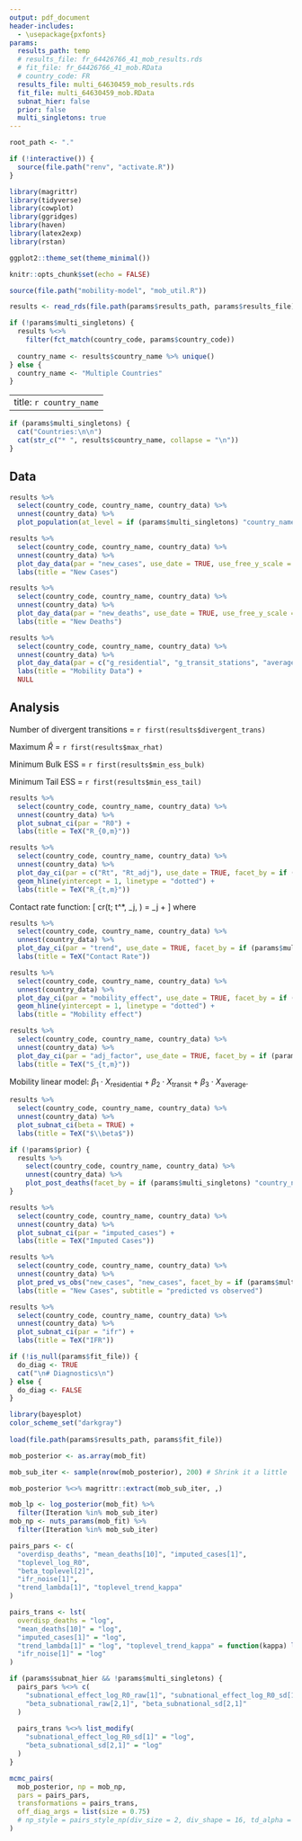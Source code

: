 ```yaml
---
output: pdf_document
header-includes:
  - \usepackage{pxfonts} 
params:
  results_path: temp 
  # results_file: fr_64426766_41_mob_results.rds 
  # fit_file: fr_64426766_41_mob.RData
  # country_code: FR
  results_file: multi_64630459_mob_results.rds
  fit_file: multi_64630459_mob.RData
  subnat_hier: false 
  prior: false 
  multi_singletons: true 
---
```


```r
root_path <- "."

if (!interactive()) {
  source(file.path("renv", "activate.R"))
}

library(magrittr)
library(tidyverse)
library(cowplot)
library(ggridges)
library(haven)
library(latex2exp)
library(rstan)

ggplot2::theme_set(theme_minimal())

knitr::opts_chunk$set(echo = FALSE)
```

```r
source(file.path("mobility-model", "mob_util.R"))
```


```r
results <- read_rds(file.path(params$results_path, params$results_file))

if (!params$multi_singletons) {
  results %<>% 
    filter(fct_match(country_code, params$country_code))
  
  country_name <- results$country_name %>% unique()
} else {
  country_name <- "Multiple Countries"
}
```

---
title: `r country_name`
---

```r
if (params$multi_singletons) {
  cat("Countries:\n\n")
  cat(str_c("* ", results$country_name, collapse = "\n"))
}
```


## Data

```r
results %>% 
  select(country_code, country_name, country_data) %>% 
  unnest(country_data) %>% 
  plot_population(at_level = if (params$multi_singletons) "country_name" else "sub_region")
```

```r
results %>%
  select(country_code, country_name, country_data) %>% 
  unnest(country_data) %>% 
  plot_day_data(par = "new_cases", use_date = TRUE, use_free_y_scale = TRUE, use_bar = TRUE, facet_by = if (params$multi_singletons) "country_name" else "sub_region") +
  labs(title = "New Cases") 
```

```r
results %>%
  select(country_code, country_name, country_data) %>% 
  unnest(country_data) %>% 
  plot_day_data(par = "new_deaths", use_date = TRUE, use_free_y_scale = TRUE, use_bar = TRUE, facet_by = if (params$multi_singletons) "country_name" else "sub_region")  +
  labs(title = "New Deaths") 
```

```r
results %>% 
  select(country_code, country_name, country_data) %>% 
  unnest(country_data) %>% 
  plot_day_data(par = c("g_residential", "g_transit_stations", "average_mob"), use_date = TRUE, facet_by = if (params$multi_singletons) "country_name" else "sub_region") +
  labs(title = "Mobility Data") +
  NULL
```

## Analysis

Number of divergent transitions = `r first(results$divergent_trans)`

Maximum $\hat{R}$ = `r first(results$max_rhat)`

Minimum Bulk ESS = `r first(results$min_ess_bulk)`

Minimum Tail ESS = `r first(results$min_ess_tail)`

```r
results %>% 
  select(country_code, country_name, country_data) %>% 
  unnest(country_data) %>% 
  plot_subnat_ci(par = "R0") + 
  labs(title = TeX("R_{0,m}"))
```

```r
results %>% 
  select(country_code, country_name, country_data) %>% 
  unnest(country_data) %>% 
  plot_day_ci(par = c("Rt", "Rt_adj"), use_date = TRUE, facet_by = if (params$multi_singletons) "country_name" else "sub_region") +
  geom_hline(yintercept = 1, linetype = "dotted") +
  labs(title = TeX("R_{t,m}")) 
```

Contact rate function: \[ cr(t; t^*, \lambda_j, \kappa) = \lambda_j + \frac{1 - \lambda_j}{1 + \exp(\kappa (t - t^*))} \]
where 
\begin{align*}
\lambda_j &\sim \mathtt{Beta}(3, 1) \\
\kappa &\sim \mathtt{NegHalfNormal}(0, 1).
\end{align*}

```r
results %>% 
  select(country_code, country_name, country_data) %>% 
  unnest(country_data) %>% 
  plot_day_ci(par = "trend", use_date = TRUE, facet_by = if (params$multi_singletons) "country_name" else "sub_region") +
  labs(title = TeX("Contact Rate")) 
```

```r
results %>% 
  select(country_code, country_name, country_data) %>% 
  unnest(country_data) %>% 
  plot_day_ci(par = "mobility_effect", use_date = TRUE, facet_by = if (params$multi_singletons) "country_name" else "sub_region") +
  geom_hline(yintercept = 1, linetype = "dotted") +
  labs(title = "Mobility effect") 
```

```r
results %>% 
  select(country_code, country_name, country_data) %>% 
  unnest(country_data) %>% 
  plot_day_ci(par = "adj_factor", use_date = TRUE, facet_by = if (params$multi_singletons) "country_name" else "sub_region") +
  labs(title = TeX("S_{t,m}")) 
```

Mobility linear model: $\beta_1 \cdot X_\text{residential} + \beta_2 \cdot X_\text{transit} + \beta_3 \cdot X_\text{average}$.

```r
results %>% 
  select(country_code, country_name, country_data) %>% 
  unnest(country_data) %>% 
  plot_subnat_ci(beta = TRUE) + 
  labs(title = TeX("$\\beta$"))
```

```r
if (!params$prior) {
  results %>% 
    select(country_code, country_name, country_data) %>% 
    unnest(country_data) %>% 
    plot_post_deaths(facet_by = if (params$multi_singletons) "country_name" else "sub_region")
}
```

```r
results %>% 
  select(country_code, country_name, country_data) %>% 
  unnest(country_data) %>% 
  plot_subnat_ci(par = "imputed_cases") + 
  labs(title = TeX("Imputed Cases"))
```

```r
results %>% 
  select(country_code, country_name, country_data) %>% 
  unnest(country_data) %>% 
  plot_pred_vs_obs("new_cases", "new_cases", facet_by = if (params$multi_singletons) "country_name" else "sub_region") +
  labs(title = "New Cases", subtitle = "predicted vs observed")
```

```r
results %>% 
  select(country_code, country_name, country_data) %>% 
  unnest(country_data) %>% 
  plot_subnat_ci(par = "ifr") + 
  labs(title = TeX("IFR"))
```

```r
if (!is_null(params$fit_file)) {
  do_diag <- TRUE
  cat("\n# Diagnostics\n")
} else {
  do_diag <- FALSE
}
```

```r
library(bayesplot)
color_scheme_set("darkgray")
  
load(file.path(params$results_path, params$fit_file))

mob_posterior <- as.array(mob_fit)

mob_sub_iter <- sample(nrow(mob_posterior), 200) # Shrink it a little

mob_posterior %<>% magrittr::extract(mob_sub_iter, ,)

mob_lp <- log_posterior(mob_fit) %>%
  filter(Iteration %in% mob_sub_iter)
mob_np <- nuts_params(mob_fit) %>%
  filter(Iteration %in% mob_sub_iter)
```

```r
pairs_pars <- c(
  "overdisp_deaths", "mean_deaths[10]", "imputed_cases[1]",
  "toplevel_log_R0", 
  "beta_toplevel[2]", 
  "ifr_noise[1]",
  "trend_lambda[1]", "toplevel_trend_kappa"
)

pairs_trans <- lst(
  overdisp_deaths = "log",
  "mean_deaths[10]" = "log",
  "imputed_cases[1]" = "log",
  "trend_lambda[1]" = "log", "toplevel_trend_kappa" = function(kappa) log(-kappa),
  "ifr_noise[1]" = "log"
)

if (params$subnat_hier && !params$multi_singletons) {
  pairs_pars %<>% c(
    "subnational_effect_log_R0_raw[1]", "subnational_effect_log_R0_sd[1]",
    "beta_subnational_raw[2,1]", "beta_subnational_sd[2,1]"
  ) 
  
  pairs_trans %<>% list_modify(
    "subnational_effect_log_R0_sd[1]" = "log",
    "beta_subnational_sd[2,1]" = "log"
  )
}

mcmc_pairs(
  mob_posterior, np = mob_np,
  pars = pairs_pars,
  transformations = pairs_trans,
  off_diag_args = list(size = 0.75)
  # np_style = pairs_style_np(div_size = 2, div_shape = 16, td_alpha = 0.1)
)
```

